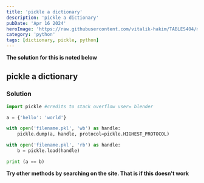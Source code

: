 ```yaml
---
title: 'pickle a dictionary'
description: 'pickle a dictionary'
pubDate: 'Apr 16 2024'
heroImage: 'https://raw.githubusercontent.com/vitalik-hakim/TABLES404/main/error_b/python.jpg'
category: 'python'
tags: [dictionary, pickle, python]
---
```


**The solution for this is noted below**

## pickle a dictionary

### Solution

```python
import pickle #credits to stack overflow user= blender

a = {'hello': 'world'}

with open('filename.pkl', 'wb') as handle:
    pickle.dump(a, handle, protocol=pickle.HIGHEST_PROTOCOL)

with open('filename.pkl', 'rb') as handle:
    b = pickle.load(handle)

print (a == b)
```

**Try other methods by searching on the site. That is if this doesn't work**

